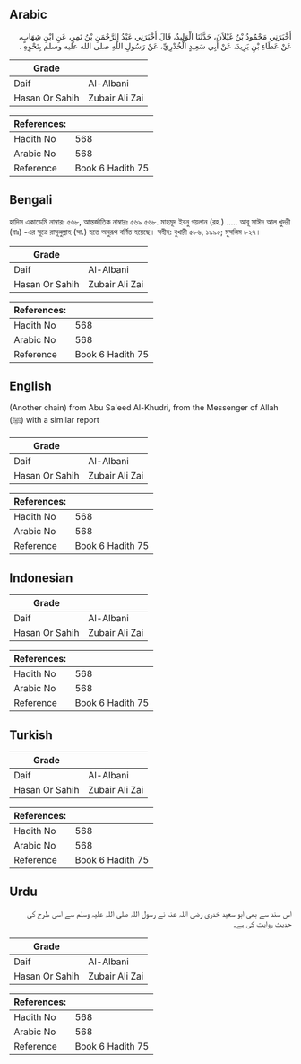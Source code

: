 ## Arabic


<div dir="rtl" lang="ar" style={{fontSize:'larger',backgroundColor:'#f8f9fa',padding:20}}>
أَخْبَرَنِي مَحْمُودُ بْنُ غَيْلاَنَ، حَدَّثَنَا الْوَلِيدُ، قَالَ أَخْبَرَنِي عَبْدُ الرَّحْمَنِ بْنُ نَمِرٍ، عَنِ ابْنِ شِهَابٍ، عَنْ عَطَاءِ بْنِ يَزِيدَ، عَنْ أَبِي سَعِيدٍ الْخُدْرِيِّ، عَنْ رَسُولِ اللَّهِ صلى الله عليه وسلم بِنَحْوِهِ ‏.‏
</div>
<div style={{backgroundColor:'#f8f9fa',padding:20, marginBottom: 10}}><table> <thead> <tr> <th>Grade</th> <th></th> </tr> </thead> <tbody> <tr><td>Daif</td><td>Al-Albani</td></tr><tr><td>Hasan Or Sahih</td><td>Zubair Ali Zai</td></tr></tbody></table><table> <thead> <tr> <th>References:</th> <th></th> </tr> </thead> <tbody><tr><td>Hadith No</td><td>568</td></tr><tr><td>Arabic No</td><td>568</td></tr><tr><td>Reference</td><td>Book 6 Hadith 75</td></tr></tbody></table></div>

## Bengali


<div dir="ltr" lang="bn" style={{fontSize:'larger',backgroundColor:'#f8f9fa',padding:20}}>
হাদিস একাডেমি নাম্বারঃ ৫৬৮, আন্তর্জাতিক নাম্বারঃ ৫৬৯ ৫৬৮. মাহমূদ ইবনু গয়লান (রহ.) ..... আবূ সাঈদ আল খুদরী (রাঃ) -এর সূত্রে রাসূলুল্লাহ (সা.) হতে অনুরূপ বর্ণিত হয়েছে। সহীহ: বুখারী ৫৮৬, ১৯৯৫; মুসলিম ৮২৭।
</div>
<div style={{backgroundColor:'#f8f9fa',padding:20, marginBottom: 10}}><table> <thead> <tr> <th>Grade</th> <th></th> </tr> </thead> <tbody> <tr><td>Daif</td><td>Al-Albani</td></tr><tr><td>Hasan Or Sahih</td><td>Zubair Ali Zai</td></tr></tbody></table><table> <thead> <tr> <th>References:</th> <th></th> </tr> </thead> <tbody><tr><td>Hadith No</td><td>568</td></tr><tr><td>Arabic No</td><td>568</td></tr><tr><td>Reference</td><td>Book 6 Hadith 75</td></tr></tbody></table></div>

## English


<div dir="ltr" lang="en" style={{fontSize:'larger',backgroundColor:'#f8f9fa',padding:20}}>
(Another chain) from Abu Sa'eed Al-Khudri, from the Messenger of Allah (ﷺ) with a similar report
</div>
<div style={{backgroundColor:'#f8f9fa',padding:20, marginBottom: 10}}><table> <thead> <tr> <th>Grade</th> <th></th> </tr> </thead> <tbody> <tr><td>Daif</td><td>Al-Albani</td></tr><tr><td>Hasan Or Sahih</td><td>Zubair Ali Zai</td></tr></tbody></table><table> <thead> <tr> <th>References:</th> <th></th> </tr> </thead> <tbody><tr><td>Hadith No</td><td>568</td></tr><tr><td>Arabic No</td><td>568</td></tr><tr><td>Reference</td><td>Book 6 Hadith 75</td></tr></tbody></table></div>

## Indonesian


<div dir="ltr" lang="id" style={{fontSize:'larger',backgroundColor:'#f8f9fa',padding:20}}>

</div>
<div style={{backgroundColor:'#f8f9fa',padding:20, marginBottom: 10}}><table> <thead> <tr> <th>Grade</th> <th></th> </tr> </thead> <tbody> <tr><td>Daif</td><td>Al-Albani</td></tr><tr><td>Hasan Or Sahih</td><td>Zubair Ali Zai</td></tr></tbody></table><table> <thead> <tr> <th>References:</th> <th></th> </tr> </thead> <tbody><tr><td>Hadith No</td><td>568</td></tr><tr><td>Arabic No</td><td>568</td></tr><tr><td>Reference</td><td>Book 6 Hadith 75</td></tr></tbody></table></div>

## Turkish


<div dir="ltr" lang="tr" style={{fontSize:'larger',backgroundColor:'#f8f9fa',padding:20}}>

</div>
<div style={{backgroundColor:'#f8f9fa',padding:20, marginBottom: 10}}><table> <thead> <tr> <th>Grade</th> <th></th> </tr> </thead> <tbody> <tr><td>Daif</td><td>Al-Albani</td></tr><tr><td>Hasan Or Sahih</td><td>Zubair Ali Zai</td></tr></tbody></table><table> <thead> <tr> <th>References:</th> <th></th> </tr> </thead> <tbody><tr><td>Hadith No</td><td>568</td></tr><tr><td>Arabic No</td><td>568</td></tr><tr><td>Reference</td><td>Book 6 Hadith 75</td></tr></tbody></table></div>

## Urdu


<div dir="rtl" lang="ur" style={{fontSize:'larger',backgroundColor:'#f8f9fa',padding:20}}>
اس سند سے بھی ابو سعید خدری رضی اللہ عنہ نے رسول اللہ صلی اللہ علیہ وسلم سے اسی طرح کی حدیث روایت کی ہے۔
</div>
<div style={{backgroundColor:'#f8f9fa',padding:20, marginBottom: 10}}><table> <thead> <tr> <th>Grade</th> <th></th> </tr> </thead> <tbody> <tr><td>Daif</td><td>Al-Albani</td></tr><tr><td>Hasan Or Sahih</td><td>Zubair Ali Zai</td></tr></tbody></table><table> <thead> <tr> <th>References:</th> <th></th> </tr> </thead> <tbody><tr><td>Hadith No</td><td>568</td></tr><tr><td>Arabic No</td><td>568</td></tr><tr><td>Reference</td><td>Book 6 Hadith 75</td></tr></tbody></table></div>